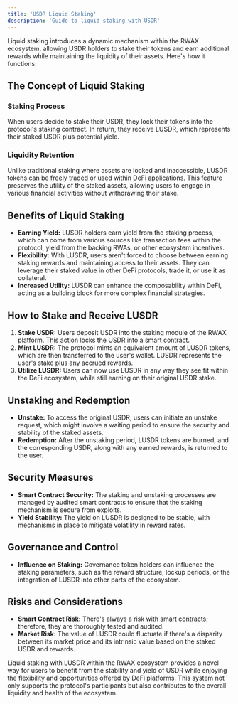 ```yaml
---
title: 'USDR Liquid Staking'
description: 'Guide to liquid staking with USDR'
---
```


Liquid staking introduces a dynamic mechanism within the RWAX ecosystem, allowing USDR holders to stake their tokens and earn additional rewards while maintaining the liquidity of their assets. Here's how it functions:

## The Concept of Liquid Staking

### Staking Process
When users decide to stake their USDR, they lock their tokens into the protocol's staking contract. In return, they receive LUSDR, which represents their staked USDR plus potential yield.

### Liquidity Retention
Unlike traditional staking where assets are locked and inaccessible, LUSDR tokens can be freely traded or used within DeFi applications. This feature preserves the utility of the staked assets, allowing users to engage in various financial activities without withdrawing their stake.

## Benefits of Liquid Staking

- **Earning Yield:** LUSDR holders earn yield from the staking process, which can come from various sources like transaction fees within the protocol, yield from the backing RWAs, or other ecosystem incentives.
- **Flexibility:** With LUSDR, users aren't forced to choose between earning staking rewards and maintaining access to their assets. They can leverage their staked value in other DeFi protocols, trade it, or use it as collateral.
- **Increased Utility:** LUSDR can enhance the composability within DeFi, acting as a building block for more complex financial strategies.

## How to Stake and Receive LUSDR

1. **Stake USDR:** Users deposit USDR into the staking module of the RWAX platform. This action locks the USDR into a smart contract.
2. **Mint LUSDR:** The protocol mints an equivalent amount of LUSDR tokens, which are then transferred to the user's wallet. LUSDR represents the user's stake plus any accrued rewards.
3. **Utilize LUSDR:** Users can now use LUSDR in any way they see fit within the DeFi ecosystem, while still earning on their original USDR stake.

## Unstaking and Redemption

- **Unstake:** To access the original USDR, users can initiate an unstake request, which might involve a waiting period to ensure the security and stability of the staked assets.
- **Redemption:** After the unstaking period, LUSDR tokens are burned, and the corresponding USDR, along with any earned rewards, is returned to the user.

## Security Measures

- **Smart Contract Security:** The staking and unstaking processes are managed by audited smart contracts to ensure that the staking mechanism is secure from exploits.
- **Yield Stability:** The yield on LUSDR is designed to be stable, with mechanisms in place to mitigate volatility in reward rates.

## Governance and Control

- **Influence on Staking:** Governance token holders can influence the staking parameters, such as the reward structure, lockup periods, or the integration of LUSDR into other parts of the ecosystem.

## Risks and Considerations

- **Smart Contract Risk:** There's always a risk with smart contracts; therefore, they are thoroughly tested and audited.
- **Market Risk:** The value of LUSDR could fluctuate if there's a disparity between its market price and its intrinsic value based on the staked USDR and rewards.

Liquid staking with LUSDR within the RWAX ecosystem provides a novel way for users to benefit from the stability and yield of USDR while enjoying the flexibility and opportunities offered by DeFi platforms. This system not only supports the protocol's participants but also contributes to the overall liquidity and health of the ecosystem.
